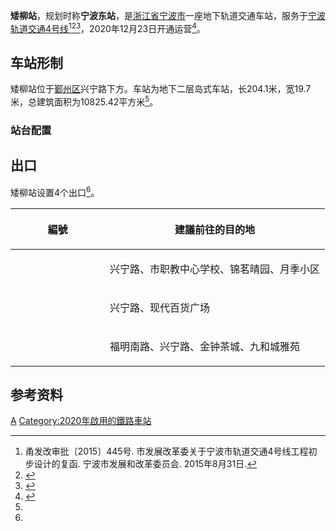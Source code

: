 {{Infobox station
| name = 矮柳站
| eng_name = Ailiu Station
| linecolour = {{NingboRT color|4|s}}
| type = [[地铁站|地铁站]]
| image = Ailiu Station, Line 4, NBRT, 2020-12-26.jpg
| caption = 
| address = 兴宁路、福明南路路口
| borough = [[浙江省|浙江省]][[宁波市|宁波市]][[鄞州区|鄞州区]]
| country = {{CHN}}
| coordinates = {{coord|format=dms|display=inline,title|Region:CN_Railway_Station}}
| owned = [[宁波市轨道交通集团有限公司|宁波市轨道交通集团]]
| operator = 宁波市轨道交通集团运营分公司
| line = {{NingboRT Sign|4|full}}
| distance = 
| platform = 1个[[岛式站台|岛式站台]]
| tracks = 2条
| bus_routes = <!--公交线路-->
| bus_stands = <!--公交站数量-->
| connections = <!--换乘交通-->
| structure = 地下车站
| hall = 地下站厅
| Interchange = 
| elevator = 2部
| exits = 4个
| disabled = <!--无障碍设施-->
| depth = <!--车站埋深-->
| levels = 2层
| architect = 
| architectural_style = 
| colour = 
| status = 在用
| built = 
| opened = {{NingboRT Dater|ymd|line=4}}
| closed = 
| former = 
| passengers = 
| pass_year = 
| pass_rank = 
| station_hours =
| hours = {{NingboRT Station Time|4|宁东|0:10|慈东|0:43|东慈|0:16}}
| first = {{NingboRT Time|4东慈F|0:16}}<br/>{{NingboRT Time|4宁东F|0:10}}
| last = {{NingboRT Time|4东慈L|0:16}}<br/>{{NingboRT Time|4慈东L|0:43}}
| adjacent = {{s-rail-start}}
{{s-rail|title=NingboRT}}
{{s-line new|system=NingboRT|line=4|previous=儿童公园|next=潘火路}}
{{end box}}
| route_map =
}}
'''矮柳站'''，规划时称'''宁波东站'''，是[[浙江省|浙江省]][[宁波市|宁波市]]一座地下轨道交通车站，服务于[[宁波轨道交通|宁波轨道交通]][[宁波轨道交通4号线|4号线]]<ref name="main">甬发改审批〔2015〕445号. 市发展改革委关于宁波市轨道交通4号线工程初步设计的复函. 宁波市发展和改革委员会. 2015年8月31日.</ref><ref>{{cite web|url=http://news.cnnb.com.cn/system/2015/09/08/008394376.shtml|title=4号线要来了！离开工差最后一步 看车站位置离你家远不远|publisher=甬派客户端|date=2015-09-08|accessdate=2017-12-23|archive-url=https://web.archive.org/web/20150919155509/http://news.cnnb.com.cn/system/2015/09/08/008394376.shtml|archive-date=2015-09-19|dead-url=yes}}</ref><ref>{{cite web|url=http://news.cnnb.com.cn/system/2016/02/25/008473173.shtml|title=宁波地铁4号线、2号线二期站名命名方案公示|publisher=中国宁波网|date=2016-02-25|accessdate=2017-12-23|archive-url=https://web.archive.org/web/20160226083938/http://news.cnnb.com.cn/system/2016/02/25/008473173.shtml|archive-date=2016-02-26|dead-url=yes}}</ref>，2020年12月23日开通运营<ref name="open-ride4">{{Cite web|title=官宣！宁波轨道交通4号线12月23日上午10时开通运营|url=http://news.cnnb.com.cn/system/2020/12/21/030214390.shtml|accessdate=2020-12-21|author=张燕|date=2020-12-21|format=|publisher=中国宁波网|language=|archiveurl=https://web.archive.org/web/20201221095359/http://news.cnnb.com.cn/system/2020/12/21/030214390.shtml|archivedate=2020-12-21|dead-url=no}}</ref>。

==车站形制==
矮柳站位于[[鄞州区|鄞州区]]兴宁路下方。车站为地下二层岛式车站，长204.1米，宽19.7米，总建筑面积为10825.42平方米<ref name="main" />。

===站台配置===
{{RenderStations|system=NingboRT|
{{RailStStart|北}}
{{RailStLine|1|1|dir=l|{{NingboRT Sign|4}} $$儿童公园$$・{{NingboRT Terminus|4|left}}方向}}
{{RailStPlatform|岛}}
{{RailStLine|2|2|dir=r|{{NingboRT Sign|4}} $$潘火路$$・{{NingboRT Terminus|4|right}}方向}}
{{RailStEnd|南}}
}}

==出口==
矮柳站设置4个出口<ref name="main" />。
{| class="wikitable"
! width="135px" |編號
!建議前往的目的地
|-
|{{NingboRT Exit|B}}
|兴宁路、市职教中心学校、锦茗晴园、月季小区
|-
|{{NingboRT Exit|C}}
|兴宁路、现代百货广场
|-
|{{NingboRT Exit|D}}
|福明南路、兴宁路、金钟茶城、九和城雅苑
|}

==参考资料==
{{reflist}}

{{宁波轨道交通4号线|A}}

{{Ningbo-stub}}
[[Category:鄞州区轨道交通车站|A]]
[[Category:2020年啟用的鐵路車站|Category:2020年啟用的鐵路車站]]